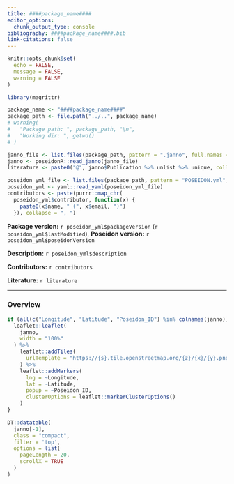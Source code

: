 ```yaml
---
title: ####package_name####
editor_options: 
  chunk_output_type: console
bibliography: ####package_name####.bib
link-citations: false
---
```


```r
knitr::opts_chunk$set(
  echo = FALSE,
  message = FALSE,
  warning = FALSE
)
```

```r
library(magrittr)

package_name <- "####package_name####"
package_path <- file.path("../..", package_name)
# warning(
#   "Package path: ", package_path, "\n",
#   "Working dir: ", getwd()
# )
```

```r
janno_file <- list.files(package_path, pattern = ".janno", full.names = TRUE)
janno <- poseidonR::read_janno(janno_file)
literature <- paste0("@", janno$Publication %>% unlist %>% unique, collapse = ", ")
```

```r
poseidon_yml_file <- list.files(package_path, pattern = "POSEIDON.yml", full.names = TRUE)
poseidon_yml <- yaml::read_yaml(poseidon_yml_file)
contributors <- paste(purrr::map_chr(
  poseidon_yml$contributor, function(x) {
    paste0(x$name, " (", x$email, ")")
  }), collapse = ", ")
```

**Package version:** `r poseidon_yml$packageVersion` (`r poseidon_yml$lastModified`), 
**Poseidon version:** `r poseidon_yml$poseidonVersion`

**Description:** `r poseidon_yml$description`

**Contributors:** `r contributors`

**Literature:** `r literature`

<div id="refs"></div>

***

### Overview

```r
if (all(c("Longitude", "Latitude", "Poseidon_ID") %in% colnames(janno))) {
  leaflet::leaflet(
    janno,
    width = "100%"
  ) %>%
    leaflet::addTiles(
      urlTemplate = "https://{s}.tile.openstreetmap.org/{z}/{x}/{y}.png"
    ) %>%
    leaflet::addMarkers(
      lng = ~Longitude,
      lat = ~Latitude, 
      popup = ~Poseidon_ID,
      clusterOptions = leaflet::markerClusterOptions()
    )
}
```

```r
DT::datatable(
  janno[-1], 
  class = "compact",
  filter = 'top',
  options = list(
    pageLength = 20, 
    scrollX = TRUE
  )
)
```